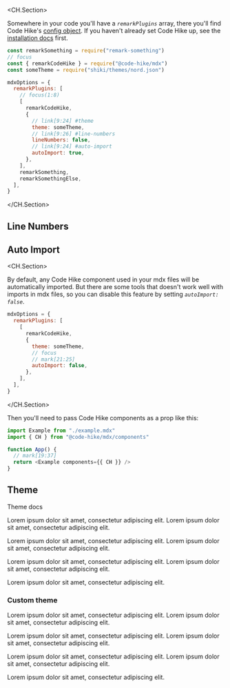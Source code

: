 <CH.Section>

Somewhere in your code you'll have a _`remarkPlugins`_ array, there you'll find Code Hike's [config object](focus://9:13). If you haven't already set Code Hike up, see the [installation docs](installation) first.

```js your.config.js
const remarkSomething = require("remark-something")
// focus
const { remarkCodeHike } = require("@code-hike/mdx")
const someTheme = require("shiki/themes/nord.json")

mdxOptions = {
  remarkPlugins: [
    // focus(1:8)
    [
      remarkCodeHike,
      {
        // link[9:24] #theme
        theme: someTheme,
        // link[9:26] #line-numbers
        lineNumbers: false,
        // link[9:24] #auto-import
        autoImport: true,
      },
    ],
    remarkSomething,
    remarkSomethingElse,
  ],
}
```

</CH.Section>

## Line Numbers

<LineNumbersSection />

## Auto Import

<CH.Section>

By default, any Code Hike component used in your mdx files will be automatically imported. But there are some tools that doesn't work well with imports in mdx files, so you can disable this feature by setting _`autoImport: false`_.

```js
mdxOptions = {
  remarkPlugins: [
    [
      remarkCodeHike,
      {
        theme: someTheme,
        // focus
        // mark[21:25]
        autoImport: false,
      },
    ],
  ],
}
```

</CH.Section>

Then you'll need to pass Code Hike components as a prop like this:

```js
import Example from "./example.mdx"
import { CH } from "@code-hike/mdx/components"

function App() {
  // mark[19:37]
  return <Example components={{ CH }} />
}
```

## Theme

Theme docs

Lorem ipsum dolor sit amet, consectetur adipiscing elit.
Lorem ipsum dolor sit amet, consectetur adipiscing elit.

Lorem ipsum dolor sit amet, consectetur adipiscing elit.
Lorem ipsum dolor sit amet, consectetur adipiscing elit.

Lorem ipsum dolor sit amet, consectetur adipiscing elit.
Lorem ipsum dolor sit amet, consectetur adipiscing elit.

Lorem ipsum dolor sit amet, consectetur adipiscing elit.

### Custom theme

Lorem ipsum dolor sit amet, consectetur adipiscing elit.
Lorem ipsum dolor sit amet, consectetur adipiscing elit.

Lorem ipsum dolor sit amet, consectetur adipiscing elit.
Lorem ipsum dolor sit amet, consectetur adipiscing elit.

Lorem ipsum dolor sit amet, consectetur adipiscing elit.
Lorem ipsum dolor sit amet, consectetur adipiscing elit.

Lorem ipsum dolor sit amet, consectetur adipiscing elit.
